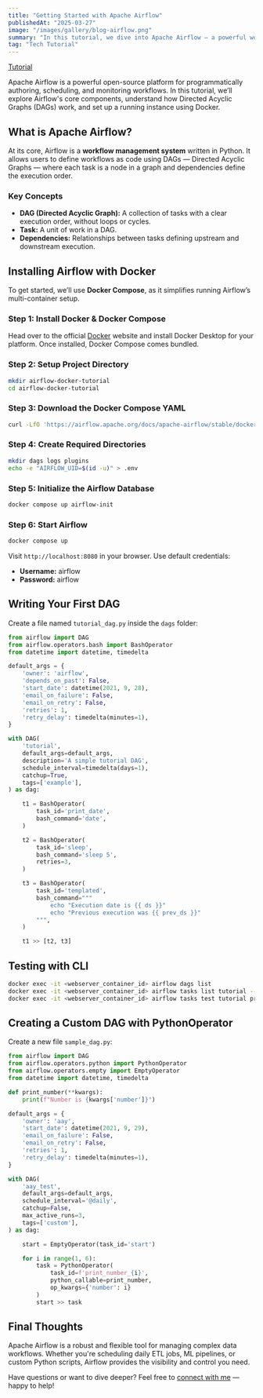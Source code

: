 ```yaml
---
title: "Getting Started with Apache Airflow"
publishedAt: "2025-03-27"
image: "/images/gallery/blog-airflow.png"
summary: "In this tutorial, we dive into Apache Airflow – a powerful workflow orchestration tool – and walk through its core concepts, installation using Docker, and how to create and manage DAGs with real-world examples."
tag: "Tech Tutorial"
---
```


[Tutorial](https://www.youtube.com/watch?v=wukuctUu2zY)

Apache Airflow is a powerful open-source platform for programmatically authoring, scheduling, and monitoring workflows. In this tutorial, we’ll explore Airflow's core components, understand how Directed Acyclic Graphs (DAGs) work, and set up a running instance using Docker.

## What is Apache Airflow?

At its core, Airflow is a **workflow management system** written in Python. It allows users to define workflows as code using DAGs — Directed Acyclic Graphs — where each task is a node in a graph and dependencies define the execution order.

### Key Concepts

- **DAG (Directed Acyclic Graph):** A collection of tasks with a clear execution order, without loops or cycles.
- **Task:** A unit of work in a DAG.
- **Dependencies:** Relationships between tasks defining upstream and downstream execution.

## Installing Airflow with Docker

To get started, we’ll use **Docker Compose**, as it simplifies running Airflow’s multi-container setup.

### Step 1: Install Docker & Docker Compose

Head over to the official [Docker](https://www.docker.com/products/docker-desktop/) website and install Docker Desktop for your platform. Once installed, Docker Compose comes bundled.

### Step 2: Setup Project Directory

```bash
mkdir airflow-docker-tutorial
cd airflow-docker-tutorial
```

### Step 3: Download the Docker Compose YAML

```bash
curl -LfO 'https://airflow.apache.org/docs/apache-airflow/stable/docker-compose.yaml'
```

### Step 4: Create Required Directories

```bash
mkdir dags logs plugins
echo -e "AIRFLOW_UID=$(id -u)" > .env
```

### Step 5: Initialize the Airflow Database

```bash
docker compose up airflow-init
```

### Step 6: Start Airflow

```bash
docker compose up
```

Visit `http://localhost:8080` in your browser. Use default credentials:
- **Username:** airflow
- **Password:** airflow

## Writing Your First DAG

Create a file named `tutorial_dag.py` inside the `dags` folder:

```python
from airflow import DAG
from airflow.operators.bash import BashOperator
from datetime import datetime, timedelta

default_args = {
    'owner': 'airflow',
    'depends_on_past': False,
    'start_date': datetime(2021, 9, 28),
    'email_on_failure': False,
    'email_on_retry': False,
    'retries': 1,
    'retry_delay': timedelta(minutes=1),
}

with DAG(
    'tutorial',
    default_args=default_args,
    description='A simple tutorial DAG',
    schedule_interval=timedelta(days=1),
    catchup=True,
    tags=['example'],
) as dag:

    t1 = BashOperator(
        task_id='print_date',
        bash_command='date',
    )

    t2 = BashOperator(
        task_id='sleep',
        bash_command='sleep 5',
        retries=3,
    )

    t3 = BashOperator(
        task_id='templated',
        bash_command="""
            echo "Execution date is {{ ds }}"
            echo "Previous execution was {{ prev_ds }}"
        """,
    )

    t1 >> [t2, t3]
```

## Testing with CLI

```bash
docker exec -it <webserver_container_id> airflow dags list
docker exec -it <webserver_container_id> airflow tasks list tutorial --tree
docker exec -it <webserver_container_id> airflow tasks test tutorial print_date 2021-09-29
```

## Creating a Custom DAG with PythonOperator

Create a new file `sample_dag.py`:

```python
from airflow import DAG
from airflow.operators.python import PythonOperator
from airflow.operators.empty import EmptyOperator
from datetime import datetime, timedelta

def print_number(**kwargs):
    print(f"Number is {kwargs['number']}")

default_args = {
    'owner': 'aay',
    'start_date': datetime(2021, 9, 29),
    'email_on_failure': False,
    'email_on_retry': False,
    'retries': 1,
    'retry_delay': timedelta(minutes=1),
}

with DAG(
    'aay_test',
    default_args=default_args,
    schedule_interval='@daily',
    catchup=False,
    max_active_runs=3,
    tags=['custom'],
) as dag:

    start = EmptyOperator(task_id='start')

    for i in range(1, 6):
        task = PythonOperator(
            task_id=f'print_number_{i}',
            python_callable=print_number,
            op_kwargs={'number': i}
        )
        start >> task
```

## Final Thoughts

Apache Airflow is a robust and flexible tool for managing complex data workflows. Whether you're scheduling daily ETL jobs, ML pipelines, or custom Python scripts, Airflow provides the visibility and control you need.

Have questions or want to dive deeper? Feel free to [connect with me](https://www.linkedin.com/in/akshaysabale) — happy to help!


